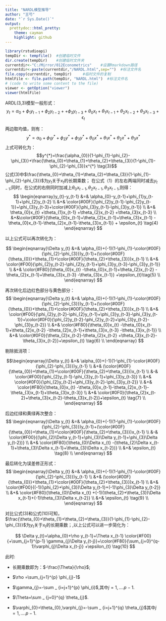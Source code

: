 ```yaml
---
title: "NARDL模型推导"
author: "王芍"
date: "`r Sys.Date()`"
output:
  prettydoc::html_pretty:
    theme: cayman
    highlight: github
---
```


```r
library(rstudioapi)
tempDir <- tempfile()  #创建临时文件
dir.create(tempDir)    #创建临时文件夹
currentdir<-"C:/Mirror/012Econometrics"    #设置Rmarkdown路径
currentdir<-paste(currentdir,"/NARDL.html",sep="")  #标注文件名
file.copy(currentdir, tempDir)     #临时文件的复制
htmlFile <- file.path(tempDir, "NARDL.html")  #标注文件名
# (code to write some content to the file)
viewer <- getOption("viewer")
viewer(htmlFile)
```

ARDL(3,3)模型一般形式： 
$$y_{t}=\alpha_{0}+\phi_{1}y_{t-1}+\phi_{2}y_{t-2}++\phi_{3}y_{t-3}+\theta_{0}x_{t} +\theta_{1}x_{t-1} +\theta_{2}x_{t-2} +\theta_{3}x_{t-3}+\epsilon_{t}   \tag{1}$$

两边取均值，则有： 
$$y^{*}=\alpha_{0}+\phi_{1}y^{*}+\phi_{2}y^{*}+\phi_{3}y^{*}+\theta_{0}x^{*}+\theta_{1}x^{*}+\theta_{2}x^{*}+\theta_{3}x^{*} \tag{2}$$ 上式可转化为： $$y^{*}=\frac{\alpha_{0}}{1-\phi_{1}-\phi_{2}-\phi_{3}}+\frac{\theta_{0}+\theta_{1}+\theta_{2}+\theta_{3}}{1-\phi_{1}-\phi_{2}-\phi_{3}}x^{*} \tag{3}$$
公式(3)中$\frac{\theta_{0}+\theta_{1}+\theta_{2}+\theta_{3}}{1-\phi_{1}-\phi_{2}-\phi_{3}}$为$y_{t}$关于$x_{t}$的长期乘数； 在公式（1）的左右两端同时减去$y_{t-1}$;同时，在公式的右侧同时加减上$\theta_{0}x_{t-1},\theta_{2}x_{t-1},\theta_{3}x_{t-1}$,则得： 
$$
\begin{eqnarray}y_{t}-y_{t-1}
    &=& \alpha_{0}-y_{t-1}+\phi_{1}y_{t-1}+\phi_{2}y_{t-2} \\
    &+& \color{#00F}{\phi_{2}y_{t-1}-\phi_{2}y_{t-1}}+\phi_{3}y_{t-3}+\color{#00F}{\phi_{3}y_{t-1}-\phi_{3}y_{t-1}} \\
    &+& \theta_{0}x_{t} +\theta_{1}x_{t-1} +\theta_{2}x_{t-2} +\theta_{3}x_{t-3}  \\
    &+&\color{#00F}{\theta_{0}x_{t-1}+\theta_{2}x_{t-1}+\theta_{3}x_{t-1} -\theta_{0}x_{t-1}-\theta_{2}x_{t-1}-\theta_{3}x_{t-1}} + \epsilon_{t} \tag{4}
\end{eqnarray}
$$

以上公式可以再次转化为：

$$
\begin{eqnarray}\Delta y_{t}
    &=& \alpha_{0}+(-1)(1-\phi_{1}-\color{#00F}{\phi_{2}-\phi_{3}})y_{t-1}+(\color{#00F}{\theta_{0}}+\theta_{1}+\color{#00F}{\theta_{2}+\theta_{3}})x_{t-1} \\
    &+& \color{#F00}{\phi_{2}y_{t-2}-\phi_{2}y_{t-1}+\phi_{3}y_{t-3}-\phi_{3}y_{t-1}} \\
    &+& \color{#F80}{\theta_{0}x_{t} -\theta_{0}x_{t-1}+\theta_{2}x_{t-2} -\theta_{2}x_{t-1}+\theta_{3}x_{t-3} -\theta_{3}x_{t-1}} +\epsilon_{t}\tag{5} \\
\end{eqnarray}
$$

 再次转化后边红色部分与黄色部分： 
 $$
\begin{eqnarray}\Delta y_{t}
    &=& \alpha_{0}+(-1)(1-\phi_{1}-\color{#00F}{\phi_{2}-\phi_{3}})y_{t-1}+(\color{#00F}{\theta_{0}}+\theta_{1}+\color{#00F}{\theta_{2}+\theta_{3}})x_{t-1} \\
    &+& \color{#F00}{\phi_{2}y_{t-2}-\phi_{2}y_{t-1}+\phi_{3}y_{t-3}-\phi_{3}y_{t-1}}+\color{#0F0}{\phi_{2}y_{t-2}-\phi_{2}y_{t-2}+\phi_{3}y_{t-2}-\phi_{3}y_{t-2}} \\
    &+& \color{#F80}{\theta_{0}x_{t} -\theta_{0}x_{t-1}+\theta_{2}x_{t-2} -\theta_{2}x_{t-1}+\theta_{3}x_{t-3} -\theta_{3}x_{t-1}}  \\
    &+& \color{#0F0}{\theta_{2}x_{t-2}-\theta_{2}x_{t-2} +\theta_{3}x_{t-2}-\theta_{3}x_{t-2}}+\epsilon_{t} \tag{6} \\
\end{eqnarray}
$$
 


剔除抵消项：

$$\begin{eqnarray}\Delta y_{t}
    &=& \alpha_{0}+(-1)(1-\phi_{1}-\color{#00F}{\phi_{2}-\phi_{3}})y_{t-1} \\
    &+& (\color{#00F}{\theta_{0}}+\theta_{1}+\color{#00F}{\theta_{2}+\theta_{3}})x_{t-1} \\
    &-& \color{#F00}{\phi_{2}y_{t-1}-\phi_{3}y_{t-1}+\phi_{3}y_{t-3}} \\
    &+& \color{#0F0}{\phi_{2}y_{t-2}+\phi_{3}y_{t-2}-\phi_{3}y_{t-2}} \\
    &+& \color{#F80}{\theta_{0}x_{t} -\theta_{0}x_{t-1}-\theta_{2}x_{t-1}-\theta_{3}x_{t-1}+\theta_{3}x_{t-3}} \\
    &+& \color{#0F0}{\theta_{2}x_{t-2}+\theta_{3}x_{t-2}-\theta_{3}x_{t-2}}+\epsilon_{t} \tag{7} \\
\end{eqnarray}
$$



后边红绿和黄绿再次整合：
$$
\begin{eqnarray}\Delta y_{t}
    &=& \alpha_{0}+(-1)(1-\phi_{1}-\color{#00F}{\phi_{2}-\phi_{3}})y_{t-1}+(\color{#00F}{\theta_{0}}+\theta_{1}+\color{#00F}{\theta_{2}+\theta_{3}})x_{t-1} \\
    &-& \color{#F00}{(\phi_{2}\Delta y_{t-1}+\phi_{3}\Delta y_{t-1}+\phi_{3}\Delta y_{t-2})} \\
    &+& \color{#F80}{\theta_{0}\Delta x_{t} -(\theta_{2}\Delta x_{t-1}+\theta_{3}\Delta x_{t-1}+\theta_{3}\Delta x_{t-2})}  \\
    &+& \epsilon_{t} \tag{8} \\
\end{eqnarray}
$$


最后转化为误差修正形式：
$$
\begin{eqnarray}\Delta y_{t}
    &=& \alpha_{0}+(-1)(1-\phi_{1}-\color{#00F}{\phi_{2}-\phi_{3}})y_{t-1} \\
    &+& (\color{#00F}{\theta_{0}}+\theta_{1}+\color{#00F}{\theta_{2}+\theta_{3}})x_{t-1} \\
    &+& \color{#F00}{(-1)(\phi_{2}+\phi_{3})\Delta y_{t-1}+(-1)\phi_{3}\Delta y_{t-2}} \\
    &+& \color{#F80}{\theta_{0}\Delta x_{t} +(-1)(\theta_{2}+\theta_{3})\Delta x_{t-1}+(-1)\theta_{3}\Delta x_{t-2}} \\
    &+& \epsilon_{t} \tag{9} \\
\end{eqnarray}
$$




对比公式(3)和公式(10)可知，$\frac{\theta_{0}+\theta_{1}+\theta_{2}+\theta_{3}}{1-\phi_{1}-\phi_{2}-\phi_{3}}$为$y_{t}$关于$x_{t}$的长期乘数；,以上公式可以进一步简化为：

$$
\Delta y_{t}=\alpha_{0}+\rho y_{t-1}+\Theta x_{t-1} \color{#F00}{+\sum_{j=1}^{p-1}
\gamma_{j}\Delta y_{t-j}}+\color{#F80}{\sum_{j=0}^{q-1}\varphi_{j}\Delta x_{t-j}}  
                    +\epsilon_{t} \tag{10}
$$

此时:

-   长期乘数即为：$-\frac{\Theta}{\rho}$;

-   $\rho =\sum_{j=1}^{p} \phi_{j}-1$

-   $\gamma_{j}=-\sum _ {i=j+1}^{p} \phi_{i}$,其中$j=1,....p-1$.

-   $\Theta=\sum _ {j=0}^{q} \theta_{j}$.

-   $\varphi_{0}=\theta_{0},\varphi_{j}=-\sum _ {i=j+1}^{q} \theta_{j}$其中$j=1,....p-1$.
